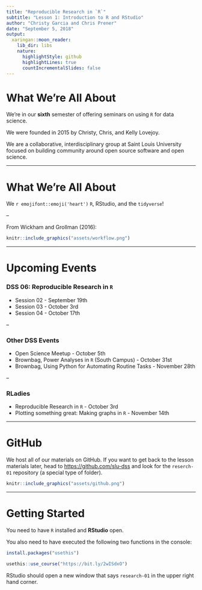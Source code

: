 ```yaml
---
title: "Reproducible Research in `R`"
subtitle: "Lesson 1: Introduction to R and RStudio"
author: "Christy Garcia and Chris Prener"
date: "September 5, 2018"
output:
  xaringan::moon_reader:
    lib_dir: libs
    nature:
      highlightStyle: github
      highlightLines: true
      countIncrementalSlides: false
---
```


# What We're All About

We're in our **sixth** semester of offering seminars on using `R` for data science. 

We were founded in 2015 by Christy, Chris, and Kelly Lovejoy.

We are a collaborative, interdisciplinary group at Saint Louis University focused on building community around open source software and open science.

---

# What We're All About

We `r emojifont::emoji('heart')` `R`, RStudio, and the `tidyverse`!

--

From Wickham and Grollman (2016):

```r
knitr::include_graphics("assets/workflow.png")
```

---

# Upcoming Events

### DSS 06: Reproducible Research in `R`

* Session 02 - September 19th
* Session 03 - October 3rd
* Session 04 - October 17th

--

### Other DSS Events

* Open Science Meetup - October 5th
* Brownbag, Power Analyses in `R` (South Campus) - October 31st
* Brownbag, Using Python for Automating Routine Tasks - November 28th

--

### RLadies

* Reproducible Research in `R` - October 3rd
* Plotting something great: Making graphs in `R` - November 14th

---

# GitHub

We host all of our materials on GitHub. If you want to get back to the lesson materials later, head to [https://github.com/slu-dss](https://github.com/slu-dss) and look for the `reserch-01` repository (a special type of folder).

```r
knitr::include_graphics("assets/github.png")
```

---

# Getting Started

You need to have `R` installed and **RStudio** open.

You also need to have executed the following two functions in the console:

```r
install.packages("usethis")

usethis::use_course("https://bit.ly/2wISdxO")
```

RStudio should open a new window that says `research-01` in the upper right hand corner.
